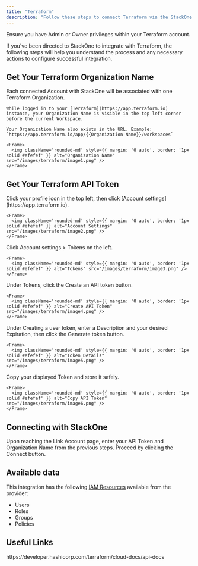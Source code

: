 ```yaml
---
title: "Terraform"
description: "Follow these steps to connect Terraform via the StackOne Hub successfully."
---
```



<Warning>
  Ensure you have Admin or Owner privileges within your Terraform account.
</Warning>

If you've been directed to StackOne to integrate with Terraform, the following steps will help you understand the process and any necessary actions to configure successful integration.

## Get Your Terraform Organization Name

<Steps>
  <Step title="Find Organization Name">
    Each connected Account with StackOne will be associated with one Terraform Organization.  

    While logged in to your [Terraform](https://app.terraform.io) instance, your Organization Name is visible in the top left corner before the current Workspace.

    Your Organization Name also exists in the URL. Example: `https://app.terraform.io/app/{{Organization Name}}/workspaces`

    <Frame>
      <img className='rounded-md' style={{ margin: '0 auto', border: '1px solid #efefef' }} alt="Organization Name" src="/images/terraform/image1.png" />
    </Frame>
  </Step>
</Steps>

## Get Your Terraform API Token

<Steps>
  <Step title="Open Account Settings">
    Click your profile icon in the top left, then click [Account settings](https://app.terraform.io).

    <Frame>
      <img className='rounded-md' style={{ margin: '0 auto', border: '1px solid #efefef' }} alt="Account Settings" src="/images/terraform/image2.png" />
    </Frame>
  </Step>

  <Step title="Navigate to Tokens">
    Click Account settings > Tokens on the left.

    <Frame>
      <img className='rounded-md' style={{ margin: '0 auto', border: '1px solid #efefef' }} alt="Tokens" src="/images/terraform/image3.png" />
    </Frame>
  </Step>

  <Step title="Create API Token">
    Under Tokens, click the Create an API token button.

    <Frame>
      <img className='rounded-md' style={{ margin: '0 auto', border: '1px solid #efefef' }} alt="Create API Token" src="/images/terraform/image4.png" />
    </Frame>
  </Step>

  <Step title="Enter Token Details">
    Under Creating a user token, enter a Description and your desired Expiration, then click the Generate token button.

    <Frame>
      <img className='rounded-md' style={{ margin: '0 auto', border: '1px solid #efefef' }} alt="Token Details" src="/images/terraform/image5.png" />
    </Frame>
  </Step>

  <Step title="Copy API Token">
    Copy your displayed Token and store it safely.

    <Frame>
      <img className='rounded-md' style={{ margin: '0 auto', border: '1px solid #efefef' }} alt="Copy API Token" src="/images/terraform/image6.png" />
    </Frame>
  </Step>
</Steps>

## Connecting with StackOne

<Steps>
  <Step title="Enter API Token and Organization Name">
    Upon reaching the Link Account page, enter your API Token and Organization Name from the previous steps.
  </Step>

  <Step title="Connect">
    Proceed by clicking the Connect button.
  </Step>
</Steps>

<IntegrationFooter />


## Available data

This integration has the following [IAM Resources](https://docs.stackone.com/reference/iam_list_users) available from the provider:
<ul>
 <li>Users</li>
 <li>Roles</li>
 <li>Groups</li>
 <li>Policies</li>
</ul>


## Useful Links
<Card title="API Reference" icon="link" href="https://developer.hashicorp.com/terraform/cloud-docs/api-docs">
    https://developer.hashicorp.com/terraform/cloud-docs/api-docs
</Card>

